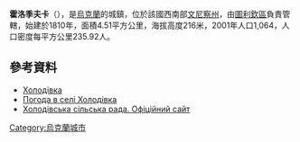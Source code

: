 {{coord|48|42|29|N|28|58|29|E|scale:30000|display=title}}

'''霍洛季夫卡'''（{{lang-uk|Холодівка}}），是[[烏克蘭|烏克蘭]]的城鎮，位於該國西南部[[文尼察州|文尼察州]]，由[[圖利欽區|圖利欽區]]負責管轄，始建於1810年，面積4.51平方公里，海拔高度216米，2001年人口1,064，人口密度每平方公里235.92人。

==參考資料==
*[http://w1.c1.rada.gov.ua/pls/z7502/A005?rdat1=20.07.2013&rf7571=3188 Холодівка]{{dead link|date=2018年5月 |bot=InternetArchiveBot |fix-attempted=yes }}
* [http://weather.in.ua/ua/vinnickaja/27431 Погода в селі Холодівка] {{Wayback|url=http://weather.in.ua/ua/vinnickaja/27431 |date=20160305110227 }}
* [https://web.archive.org/web/20160304134356/http://holodivka.tulchin-rada.org.ua/istorichna-dovidka/ Холодівська сільська рада. Офіційний сайт]

{{Ukraine-geo-stub}}
[[Category:烏克蘭城市|Category:烏克蘭城市]]